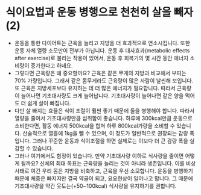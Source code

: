 # 식이요법과 운동 병행으로 천천히 살을 빼자(2)

- 운동을 통한 다이어트는 근육을 늘리고 지방을 더 효과적으로 연소시킵니다. 또한 운동 자체 열량 소모만이 전부가 아닙니다. 운동 후 대사효과(metabolic effects after exercise)로 불리는 작용이 있어서, 운동 후 회복기의 몇 시간 동안 에너지 소비량이 증가한다고 하네요.
- 그렇다면 근육량은 왜 중요할까요? 근육은 같은 무게의 지방과 비교해서 부피는 70% 가량입니다. 그래서 같은 몸무게라도 근육량이 많은 사람이 날씬해 보입니다. 또 근육은 지방세포보다 유지하는 데 더 많은 에너지가 필요합니다. 따라서 근육량이 늘어나면 기초대사량도 크게 늘어납니다. 기초대사량이 늘어나면 같은 양을 먹어도 더 쉽게 살이 빠집니다.
- 다만 살 빠지는 효율은 식이 조절이 훨씬 좋기 때문에 둘을 병행해야 합니다. 따라서 열량을 줄여서 기초대사량만큼 섭취함이 좋습니다. 하루에 300kcal만큼 운동으로 소비한다면, 활동 에너지 500kcal을 합쳐 하루 800kcal가량을 소비할 수 있습니다. 산술적으로 열흘에 1kg을 뺄 수 있으며, 이 정도가 일반적으로 권장되는 감량 폭입니다. 그러나 꾸준한 운동과 식이조절을 하면 실제로는 이보다 더 큰 감량 폭을 실감할 수 있습니다.
- 그러나 여기에서도 함정이 있습니다. 만약 기초대사량 이하로 식사량을 줄이면 어떻게 될까요? 신체의 최대 목표는 근육량을 늘리는 것이 아니라 생존입니다. 이를 비상사태로 여긴 우리 몸은 지방을 비축하고, 근육을 우선 소모합니다. 운동을 병행하기 때문에 체중은 빠지지만 결국 약골이 되고, 요요현상이 일어나고 맙니다. 그 때문에 기초대사량을 약간 웃도는(+50~100kcal) 식사량을 유지하기를 권합니다.
